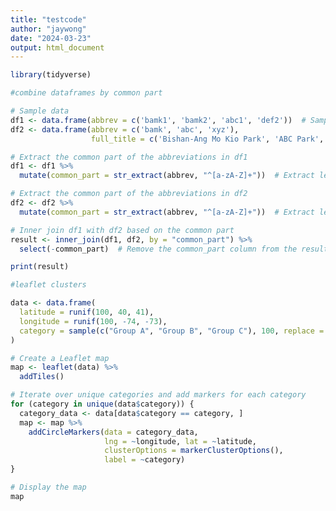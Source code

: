 ```yaml
---
title: "testcode"
author: "jaywong"
date: "2024-03-23"
output: html_document
---
```


```r
library(tidyverse)
```



```r

#combine dataframes by common part 

# Sample data
df1 <- data.frame(abbrev = c('bamk1', 'bamk2', 'abc1', 'def2'))  # Sample dataframe 1
df2 <- data.frame(abbrev = c('bamk', 'abc', 'xyz'), 
                  full_title = c('Bishan-Ang Mo Kio Park', 'ABC Park', 'XYZ Park'))  # Sample dataframe 2

# Extract the common part of the abbreviations in df1
df1 <- df1 %>%
  mutate(common_part = str_extract(abbrev, "^[a-zA-Z]+"))  # Extract letters only at the start

# Extract the common part of the abbreviations in df2
df2 <- df2 %>%
  mutate(common_part = str_extract(abbrev, "^[a-zA-Z]+"))  # Extract letters only at the start

# Inner join df1 with df2 based on the common part
result <- inner_join(df1, df2, by = "common_part") %>%
  select(-common_part)  # Remove the common_part column from the result

print(result)


```


```r
#leaflet clusters

data <- data.frame(
  latitude = runif(100, 40, 41),
  longitude = runif(100, -74, -73),
  category = sample(c("Group A", "Group B", "Group C"), 100, replace = TRUE)
)

# Create a Leaflet map
map <- leaflet(data) %>%
  addTiles() 

# Iterate over unique categories and add markers for each category
for (category in unique(data$category)) {
  category_data <- data[data$category == category, ]
  map <- map %>%
    addCircleMarkers(data = category_data, 
                     lng = ~longitude, lat = ~latitude,
                     clusterOptions = markerClusterOptions(),
                     label = ~category)
}

# Display the map
map
```


